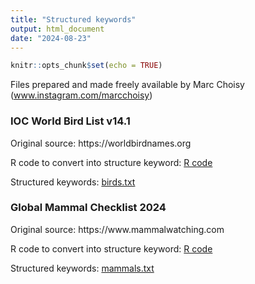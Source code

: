 ```yaml
---
title: "Structured keywords"
output: html_document
date: "2024-08-23"
---
```


```r
knitr::opts_chunk$set(echo = TRUE)
```

Files prepared and made freely available by Marc Choisy ([www.instagram.com/marcchoisy](https://www.instagram.com/marcchoisy))

### IOC World Bird List v14.1
Original source: https://worldbirdnames.org

R code to convert into structure keyword: [R code](https://choisy.github.io/life_structured_keywords/birds.R)

Structured keywords: <a href="https://choisy.github.io/life_structured_keywords/birds.txt" download>birds.txt</a>

### Global Mammal Checklist 2024
Original source: https://www.mammalwatching.com

R code to convert into structure keyword: [R code](https://choisy.github.io/life_structured_keywords/mammals.R)

Structured keywords: <a href="https://choisy.github.io/life_structured_keywords/mammals.txt" download>mammals.txt</a>





